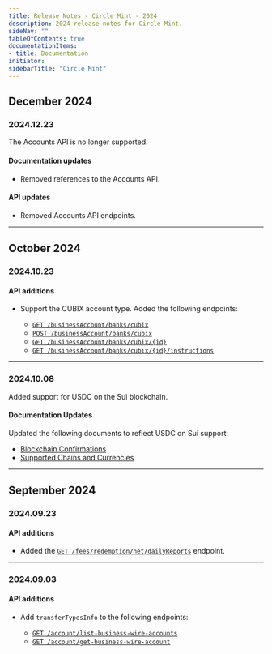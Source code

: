 ```yaml
---
title: Release Notes - Circle Mint - 2024
description: 2024 release notes for Circle Mint.
sideNav: ""
tableOfContents: true
documentationItems: 
- title: Documentation
initiator: 
sidebarTitle: "Circle Mint"
---
```


## December 2024

### 2024.12.23

The Accounts API is no longer supported.

#### Documentation updates

- Removed references to the Accounts API.

#### API updates

- Removed Accounts API endpoints.

---

## October 2024

### 2024.10.23

#### API additions

- Support the CUBIX account type. Added the following endpoints:

  - [`GET /businessAccount/banks/cubix`](/api-reference/circle-mint/account/list-business-cubix-accounts)
  - [`POST /businessAccount/banks/cubix`](/api-reference/circle-mint/account/create-business-cubix-account)
  - [`GET /businessAccount/banks/cubix/{id}`](/api-reference/circle-mint/account/get-business-cubix-account)
  - [`GET /businessAccount/banks/cubix/{id}/instructions`](/api-reference/circle-mint/account/get-business-cubix-account-instructions)

---

### 2024.10.08

Added support for USDC on the Sui blockchain.

#### Documentation Updates

Updated the following documents to reflect USDC on Sui support:

- [Blockchain Confirmations](/circle-mint/blockchain-confirmations#confirmations)
- [Supported Chains and Currencies](/circle-mint/supported-chains-and-currencies#usdc)

---

## September 2024

### 2024.09.23

#### API additions

- Added the
  [`GET /fees/redemption/net/dailyReports`](/api-reference/circle-mint/account/list-net-burn-fee-daily-calculations)
  endpoint.

---

### 2024.09.03

#### API additions

- Add `transferTypesInfo` to the following endpoints:

  - [`GET /account/list-business-wire-accounts`](/api-reference/circle-mint/account/list-business-wire-accounts)
  - [`GET /account/get-business-wire-account`](/api-reference/circle-mint/account/get-business-wire-account)
